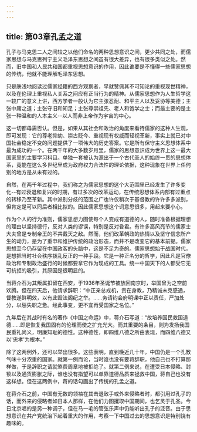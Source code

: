 ```yaml
---
---
---
```

title: 第03章孔孟之道
---




孔子与马克思二人之间较之以他们命名的两种思想意识之间，更少共同之处，而儒家思想与马克思列宁主义毛泽东思想之间虽有很大差异，也有很多类似之处。然而，旧中国和人民共和国都重视思想意识的作用，因此谁要是不懂得一些儒家思想的传统，他就不能理解毛泽东思想。

只是肤浅地阅读过儒家经籍的西方观察者，早就赞佩其不可知论的重视现世精神，以及在伦理上重视私人关系之间应有正当行为的精神。从儒家思想作为人生哲学这一较广的意义上讲，西方学者一般认为它主张忍耐、和平主人以及妥协等美德；主张中庸之道；主张守旧和知足；主张尊崇祖先、老人和饱学之士；而最主要的是主张一种温和的人本主义--以人而非上帝作为宇宙的中心。

这一切都毋需否认。但是，如果从其社会和政治的角度来看待儒家的这种人生观，即可发现：它的尊老抑幼、崇古贬今、重视现有权威而轻视革新，事实上就已对中国社会稳定不变的问题提供了一项伟大的历史答案。它是所有保守主义思想体系中最为成功的一个。在两千年的大多数岁月里，儒家的思想意识成为世界上这一最大国家里的主要学习科目。单独一套被认为源出于一个古代圣人的始终一贯的思想体系，竟能在这么多世纪里成为政府权力合法性的理论依据，这种现象在世界上任何别的地方是从未有过的。

自然，在两千年过程中，我们称之为儒家思想的这个大范围里已经发生了许多变化--有过衰退和复兴的时期，有过多次的改革运动，在传统思想体系内部有过重点的转移乃至革新。其中派别分歧的范围之广也许仅稍次于基督教的许许多多派别，但肯定是可以同后者相比拟的。因此儒家思想这个词意思很多，用起来要小心。

作为个人的行为准则，儒家思想力图使每个人变成有道德的人，随时准备根据理想的理由以坚持德行，反对人类的谬误，特别是反对昏君。有许多高风亮节的儒家士大夫曾是专制帝王的不共戴天之敌。然而，他们改革朝政的热情以及坚守信念所产生的动力，是为了重申和维护传统的政治形态，而并不是改变它的基本前提。儒家思想至今仍存留在中国政客的头脑中，这是不足为奇的。儒家思想始于战国时代，是想把当时社会秩序拨乱反正的一种手段。它是一种正名分的哲学，因此凡是官僚政治和专制政治盛行的时候都要拿它作为现成的工具。统一中国天下的人都受它无可抗拒的吸引，其原因是很明显的。

当蒋介石为其叛属扣留在西安，于1936年圣诞节被放回南京时，举国曾为之空前欢腾。但在四天后，他请求辞职：“中正亲总戎机，责在身教，乃精诚未克感通，督教遂鲜明效，以有此毁法阁纪之举。……务请钧会府明课中正以责任，严加处分，以惩失职之惫。经此事变，更不宜再受国家之名位。”

九年后在其战时有名的著作《中国之命运》中，蒋介石写道：“故培养国民救国道德……即是恢复我国固有的伦理而使之扩充光大。而其重要的条目，则为发扬我国民重礼尚义，明廉知耻的德性。这种德性，即四维八德之所由表现，而四维八德又以'忠孝'为根本。”

除了这两例外，还可以举出很多。这些表明，直到晚近几十年，中国仍是一个孔教气味十分浓重的国家。就第一例而论，当时谁也没有要蒋辞职，他自己也不打算那样做，于是辞职之请就煞费周章地被拒绝了。就第二例来说，在遭受日本侵略、封锁以及通货膨胀之际，谁也没有指望可以单靠道德品质来拯救中国，蒋自己也没有这样想。但在这两例中，蒋的话勾画出了传统的孔孟之道。

在蒋介石之前，中国有无数的领袖在其击退敌手或外来侵略者时，都引用过孔子的话，而外来的侵略者如日本人那样，在他们力图攫取中国期间，也乞灵于孔圣。今日北京唱的是另一种调子，但在马一毛的管弦乐声中仍能听出孔子的泛音。由于思想意识在共产党统治下起着重大的作用，考察一下中国过去的思想意识是特别饶有趣味的。